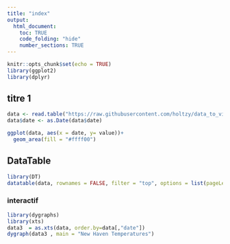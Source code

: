 ```yaml
---
title: "index"
output: 
  html_document:
    toc: TRUE
    code_folding: "hide"
    number_sections: TRUE
---
```


```r
knitr::opts_chunk$set(echo = TRUE)
library(ggplot2)
library(dplyr)
```

## titre 1

```r
data <- read.table("https://raw.githubusercontent.com/holtzy/data_to_viz/master/Example_dataset/3_TwoNumOrdered.csv", header=T)
data$date <- as.Date(data$date)

ggplot(data, aes(x = date, y= value))+
  geom_area(fill = "#ffff00")
```


## DataTable

``` r
library(DT)
datatable(data, rownames = FALSE, filter = "top", options = list(pageLength = 10, scrollX = T))
```


### interactif
```r
library(dygraphs)
library(xts)
data3  = as.xts(data, order.by=data[,"date"])
dygraph(data3 , main = "New Haven Temperatures")
```